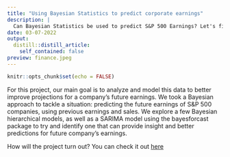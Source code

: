 ```yaml
---
title: "Using Bayesian Statistics to predict corporate earnings"
description: |
  Can Bayesian Statistics be used to predict S&P 500 Earnings? Let's find out!
date: 03-07-2022
output:
  distill::distill_article:
    self_contained: false
preview: finance.jpeg
---
```



```r
knitr::opts_chunk$set(echo = FALSE)
```

For this project, our main goal is to analyze and model this data to better improve projections for a company’s future earnings. We took a Bayesian approach to tackle a situation: predicting the future earnings of S&P 500 companies, using previous earnings and sales. We explore a few Bayesian hierarchical models, as well as a SARIMA model using the bayesforcast package to try and identify one that can provide insight and better predictions for future company’s earnings. 

How will the project turn out? You can check it out [here](https://nolan-meyer.github.io/bayesian-finance/) 




